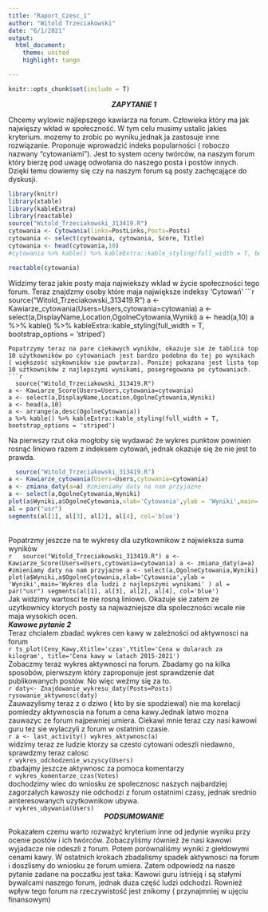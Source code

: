 ```yaml
---
title: "Raport_Czesc_1"
author: "Witold Trzeciakowski"
date: "6/1/2021"
output:
  html_document:
    theme: united
    highlight: tango

---
```

```r
knitr::opts_chunk$set(include = T)
```
<center>  ***ZAPYTANIE 1***  </center>
Chcemy wylowic najlepszego kawiarza na forum. Człowieka który ma jak najwięszy wkład w społeczność. W tym celu musimy ustalic jakies kryterium. mozemy to zrobic po wyniku,jednak ja zastosuje inne rozwiązanie.
Proponuje wprowadzić indeks popularności ( roboczo nazwany "cytowaniami"). Jest to system oceny twórców, na naszym forum który bierzę pod uwagę odwołania do naszego posta i postów innych. Dzięki temu dowiemy się czy na naszym forum są posty zachęcające do dyskusji.
```r
library(knitr)
library(xtable)
library(kableExtra)
library(reactable)
source("Witold_Trzeciakowski_313419.R")
cytowania <- Cytowania(links=PostLinks,Posts=Posts)
cytowania <- select(cytowania, cytowania, Score, Title)
cytowania <- head(cytowania,10)
#cytowania %>% kable() %>% kableExtra::kable_styling(full_width = T, bootstrap_options = 'striped')

reactable(cytowania)

```
  Widzimy teraz jakie posty maja najwiekszy wklad w życie społeczności tego forum. Teraz znajdzmy osoby które maja największe indeksy 'Cytowań'
  ```r
  source("Witold_Trzeciakowski_313419.R")
a <- Kawiarze_cytowania(Users=Users,cytowania=cytowania)
a <- select(a,DisplayName,Location,OgolneCytowania,Wyniki)
a <- head(a,10)
a %>% kable() %>% kableExtra::kable_styling(full_width = T, bootstrap_options = 'striped')

```
Popatrzymy teraz na pare ciekawych wyników, okazuje sie że tablica top 10 użytkowników po cytowaniach jest bardzo podobna do tej po wynikach ( większość użykowników sie powtarza). Poniżej pokazana jest lista top 10 użtkowników z najlepszymi wynikami, posegregowana po cytowaniach.
```r
  source("Witold_Trzeciakowski_313419.R")
a <- Kawiarze_Score(Users=Users,cytowania=cytowania)
a <- select(a,DisplayName,Location,OgolneCytowania,Wyniki)
a <- head(a,10)
a <- arrange(a,desc(OgolneCytowania))
a %>% kable() %>% kableExtra::kable_styling(full_width = T, bootstrap_options = 'striped')
```
Na pierwszy rzut oka mogłoby się wydawać że wykres punktow powinien rosnąć liniowo razem z indeksem cytowań, jednak okazuje się że nie jest to prawda.  
```r
  source("Witold_Trzeciakowski_313419.R")
a <- Kawiarze_cytowania(Users=Users,cytowania=cytowania)
a <- zmiana_daty(a=a) #zmieniamy daty na nam przyjazne
a <- select(a,OgolneCytowania,Wyniki)
plot(a$Wyniki,a$OgolneCytowania,xlab='Cytowania',ylab = 'Wyniki',main='Wykres dla najlepiej cytowanych' )
al = par("usr")
segments(al[1], al[3], al[2], al[4], col='blue')
```  
<br/> 
Popatrzmy jeszcze na te wykresy dla uzytkownikow z najwieksza suma wyników
<br/>
  ```r
  source("Witold_Trzeciakowski_313419.R")
a <- Kawiarze_Score(Users=Users,cytowania=cytowania)
a <- zmiana_daty(a=a) #zmieniamy daty na nam przyjazne
a <- select(a,OgolneCytowania,Wyniki)
plot(a$Wyniki,a$OgolneCytowania,xlab='Cytowania',ylab = 'Wyniki',main='Wykres dla ludzi z najlepszymi wynikami' )
al = par("usr")
segments(al[1], al[3], al[2], al[4], col='blue')
```
<br/>
Jak widzimy wartosci te nie rosną liniowo. Okazuje sie zatem ze uzytkownicy ktorych posty sa najwazniejsze dla spoleczności wcale nie maja wysokich ocen. 
<br/>
  ***Kawowe pytanie 2*** 
<br/>
Teraz chcialem zbadać wykres cen kawy w zależności od aktywnosci na forum
<br/> 
  ```r
ts_plot(Ceny_Kawy,Xtitle='czas',Ytitle='Cena w dolarach za kilogram', title='Cena kawy w latach 2015-2021')
```
<br/>
Zobaczmy teraz wykres aktywnosci na forum. Zbadamy go na kilka sposobów, pierwszym który zaproponuje jest sprawdzenie dat publikowanych postów. No więc weźmy się za to.
<br/>
  ```r
daty<- Znajdowanie_wykresu_daty(Posts=Posts)
rysowanie_aktywnosc(daty)
```
<br/>
Zauwazylismy teraz z o dziwo ( kto by sie spodziewal) nie ma korelacji pomiedzy aktywnoscia na forum a cena kawy.Jednak latwo mozna zauwazyc ze forum najpewniej umiera. Ciekawi mnie teraz czy nasi kawowi guru tez sie wylaczyli z forum w ostatnim czasie.
<br/>
  ```r
a <- last_activity()
wykres_aktywnosc(a)
```
<br/>
widzimy teraz ze ludzie ktorzy sa czesto cytowani odeszli niedawno, sprawdzmy teraz calosc
<br/>
  ```r
wykres_odchodzenie_wszyscy(Users)
```
<br/>
zbadajmy jeszcze aktywnosc za pomoca komentarzy
<br/>
  ```r
wykres_komentarze_czas(Votes)
```
<br/>
dochodzimy wiec do wniosku ze spolecznosc naszych najbardziej zagorzalych kawoszy nie odchodzi z forum ostatnimi czasy, jednak srednio ainteresowanych uzytkownikow ubywa.
<br/>
  ```r
wykres_ubywania(Users)
```
<br/>
<center> ***PODSUMOWANIE*** </center>
Pokazałem czemu warto rozważyć kryterium inne od jedynie wyniku przy ocenie postów i ich twórców. Zobaczyliśmy również że nasi kawowi wyjadacze nie odeszli z forum. Potem porównaliśmy wyniki z giełdowymi cenami kawy. W ostatnich krokach zbadalismy spadek aktywnosci na forum i doszlismy do wniosku ze forum umiera. Zatem odpowiedz na nasze pytanie zadane na poczatku jest taka: Kawowi guru istnieją i są stałymi bywalcami naszego forum, jednak duza część ludzi odchodzi. Rownież wpływ tego forum na rzeczywistość jest znikomy ( przynajmniej w ujęciu finansowym)
